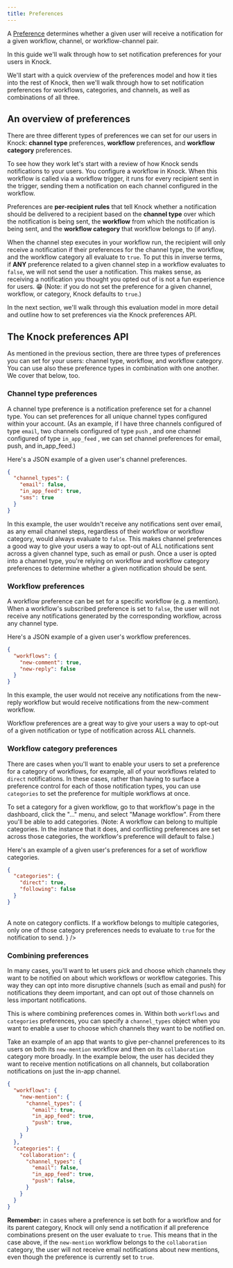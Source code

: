 ```yaml
---
title: Preferences
---
```



A [Preference](/reference#preferences) determines whether a given user will receive a notification for a given workflow, channel, or workflow-channel pair.

In this guide we'll walk through how to set notification preferences for your users in Knock.

We'll start with a quick overview of the preferences model and how it ties into the rest of Knock, then we'll walk through how to set notification preferences for workflows, categories, and channels, as well as combinations of all three. 

## An overview of preferences

There are three different types of preferences we can set for our users in Knock: **channel type** preferences, **workflow** preferences, and **workflow category** preferences. 

To see how they work let's start with a review of how Knock sends notifications to your users. You configure a workflow in Knock. When this workflow is called via a workflow trigger, it runs for every recipient sent in the trigger, sending them a notification on each channel configured in the workflow.

Preferences are **per-recipient rules** that tell Knock whether a notification should be delivered to a recipient based on the **channel type** over which the notification is being sent, the **workflow** from which the notification is being sent, and the **workflow category** that workflow belongs to (if any). 

When the channel step executes in your workflow run, the recipient will only receive a notification if their preferences for the channel type, the workflow, and the workflow category all evaluate to `true`. To put this in inverse terms, if **ANY** preference related to a given channel step in a workflow evaluates to `false`, we will not send the user a notification. This makes sense, as receiving a notification you thought you opted out of is not a fun experience for users. 😁 (Note: if you do not set the preference for a given channel, workflow, or category, Knock defaults to `true`.)

In the next section, we'll walk through this evaluation model in more detail and outline how to set preferences via the Knock preferences API.

## The Knock preferences API

As mentioned in the previous section, there are three types of preferences you can set for your users: channel type, workflow, and workflow category. You can use also these preference types in combination with one another. We cover that below, too. 

### Channel type preferences

A channel type preference is a notification preference set for a channel type. You can set preferences for all unique channel types configured within your account. (As an example, if I have three channels configured of type `email`, two channels configured of type `push` , and one channel configured of type `in_app_feed` , we can set channel preferences for email, push, and in_app_feed.)

Here's a JSON example of a given user's channel preferences.

```json Channel type preferences
{
  "channel_types": {
    "email": false,
    "in_app_feed": true,
    "sms": true
  }
}
```

In this example, the user wouldn't receive any notifications sent over email, as any email channel steps, regardless of their workflow or workflow category, would always evaluate to `false`. This makes channel preferences a good way to give your users a way to opt-out of ALL notifications sent across a given channel type, such as email or push. Once a user is opted into a channel type, you're relying on workflow and workflow category preferences to determine whether a given notification should be sent. 

### Workflow preferences

A workflow preference can be set for a specific workflow (e.g. a mention). When a workflow's subscribed preference is set to `false`, the user will not receive any notifications generated by the corresponding workflow, across any channel type.

Here's a JSON example of a given user's workflow preferences.

```json Workflow preferences
{
  "workflows": {
    "new-comment": true,
    "new-reply": false
  }
}
```

In this example, the user would not receive any notifications from the new-reply workflow but would receive notifications from the new-comment workflow.

Workflow preferences are a great way to give your users a way to opt-out of a given notification or type of notification across ALL channels.

### Workflow category preferences
There are cases when you'll want to enable your users to set a preference for a category of workflows, for example, all of your workflows related to `direct` notifications. In these cases, rather than having to surface a preference control for each of those notification types, you can use `categories` to set the preference for multiple workflows at once. 

To set a category for a given workflow, go to that workflow's page in the dashboard, click the "..." menu, and select "Manage workflow". From there you'll be able to add categories. (Note: A workflow can belong to multiple categories. In the instance that it does, and conflicting preferences are set across those categories, the workflow's preference will default to false.)

Here's an example of a given user's preferences for a set of workflow categories. 
```json Category preferences
{
  "categories": {
    "direct": true,
    "following": false
  }
}
```


<br />
<Callout 
  emoji="🌠" 
  text={
    <>
      <span className="font-bold">A note on category conflicts.</span> If a workflow belongs to multiple categories, only one of those category preferences needs to evaluate to <code>true</code> for the notification to send. 
    </>
  }
/>

### Combining preferences

In many cases, you'll want to let users pick and choose which channels they want to be notified on about which workflows or workflow categories. This way they can opt into more disruptive channels (such as email and push) for notifications they deem important, and can opt out of those channels on less important notifications. 

This is where combining preferences comes in. Within both `workflows` and `categories` preferences, you can specify a `channel_types` object when you want to enable a user to choose which channels they want to be notified on. 

Take an example of an app that wants to give per-channel preferences to its users on both its `new-mention` workflow and then on its `collaboration` category more broadly. In the example below, the user has decided they want to receive mention notifications on all channels, but collaboration notifications on just the in-app channel. 

```json Combination preferences
{
  "workflows": {
    "new-mention": {
      "channel_types": {
        "email": true,
        "in_app_feed": true, 
        "push": true, 
      }
    }
  }, 
  "categories": {
    "collaboration": {
      "channel_types": {
        "email": false,
        "in_app_feed": true, 
        "push": false, 
      }
    }
  }
}
```
**Remember:** in cases where a preference is set both for a workflow and for its parent category, Knock will only send a notification if all preference combinations present on the user evaluate to `true`. This means that in the case above, if the `new-mention` workflow belongs to the `collaboration` category, the user will not receive email notifications about new mentions, even though the preference is currently set to `true`. 